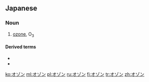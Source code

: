 ==Japanese==

===Noun===
{{ja-noun}}

# {{label|ja|chemistry|sort=おぞん}} [[ozone]], O<sub>3</sub>

====Derived terms====
* {{l|ja|オゾン層}}
* {{l|ja|オゾンホール}}

[[ko:オゾン]]
[[ml:オゾン]]
[[pl:オゾン]]
[[ru:オゾン]]
[[fi:オゾン]]
[[tr:オゾン]]
[[zh:オゾン]]